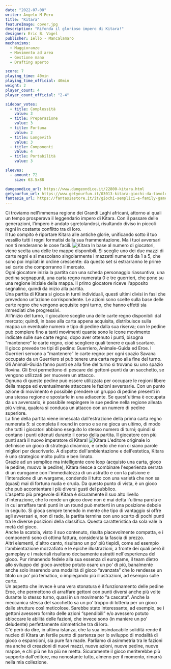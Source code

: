 ```yaml
---
date: "2022-07-08"
writer: Angelo M Pero
title: "Kitara"
featureImage: cover.jpg
description: "Rifonda il glorioso impero di Kitara!"
designer: Eric B. Vogel
publisher: Iello - Mancalamaro
mechanisms:
  - Maggioranze
  - Movimento ad area
  - Gestione mano
  - Drafting aperto

score: 7
playing_time: 40min
playing_time_official: 40min
weight: 2
player_count: 4
player_count_official: "2-4"

sidebar_votes:
  - title: Complessità
    value: 3
  - title: Preparazione
    value: 3
  - title: Fortuna
    value: 2
  - title: Longevità
    value: 3
  - title: Componenti
    value: 4
  - title: Portabilità
    value: 3

sleeves:
  - amount: 72
    size: 63.5x88

dungeondice_url: https://www.dungeondice.it/22800-kitara.html
getyourfun_url: https://www.getyourfun.it/03013-kitara-giochi-da-tavolo-di-guerra.html
fantasia_url: https://fantasiastore.it/it/giochi-semplici-e-family-games/11599-kitara.html
---
```


<Setting>
  Ci troviamo nell'immensa regione dei Grandi Laghi africani, attorno ai quali
  un tempo prosperava il leggendario impero di Kitara. Con il passare delle
  generazioni, l'impero è andato sgretolandosi, risultando diviso in piccoli
  regni in costante conflitto tra di loro.
  <br />
  Il tuo compito è riportare Kitara alle antiche glorie, unificando sotto il tuo
  vessillo tutti i regni formatisi dalla sua frammentazione. Ma i tuoi avversari
  non ti renderanno le cose facili.
</Setting>

<img src="./game1.jpg" alt="Kitara" />

<Rules>
  In base al numero di giocatori, viene scelta una delle tre mappe disponibili.
  Si sceglie uno dei due mazzi di carte regni e si mescolano singolarmente i
  mazzetti numerati da 1 a 5, che sono poi impilati in ordine crescente: da
  questo set si estrarranno le prime sei carte che comporranno il mercato.
  <br />
  Ogni giocatore inizia la partita con una scheda personaggio riassuntiva, una
  pedina segnapunti, una carta regno numerata 0 e tre guerrieri, che pone su una
  regione iniziale della mappa. Il primo giocatore riceve l'apposito segnalino,
  quindi dà inizio alla partita.
  <br />
  Una partita di Kitara si gioca in turni individuali, questi ultimi divisi in
  fasi che prevedono un'azione corrispondente. Le azioni sono scelte sulla base
  delle carte regno che vengono acquisite ogni turno, che hanno effetti sia
  immediati che progressivi.
  <br />
  All'inizio del turno, il giocatore sceglie una delle carte regno disponibili
  dal mercato; quindi, in base alla carta appena acquisita, distribuisce sulla
  mappa un eventuale numero e tipo di pedine dalla sua riserva; con le pedine
  può compiere fino a tanti movimenti quante sono le icone movimento indicate
  sulle sue carte regno; dopo aver ottenuto i punti, bisogna “mantenere” le
  carte regno, cioè scegliere quali tenere e quali scartare.
  <br />
  Il gioco prevede tre tipi di pedine: Guerriero, Animale-Guida ed Eroe. I
  Guerrieri servono a “mantenere” le carte regno: per ogni spazio Savana
  occupato da un Guerriero si può tenere una carta regno alla fine del turno.
  Gli Animali-Guida fanno punti se alla fine del turno si trovano su uno spazio
  Rovina. Gli Eroi permettono di pescare dei gettoni-punti da un sacchetto, se
  vengono utilizzati per muovere un attacco.
  <br />
  Ognuna di queste pedine può essere utilizzata per occupare le regioni libere
  della mappa ed eventualmente attaccare le fazioni avversarie. Con un punto
  azione di movimento è possibile prendere un gruppo di pedine presenti in una
  stessa regione e spostarle in una adiacente. Se quest'ultima è occupata da un
  avversario, è possibile respingere le sue pedine nella regione alleata più
  vicina, qualora si conduca un attacco con un numero di pedine superiore.
  <br />
  La fine della partita viene innescata dall'estrazione della prima carta regno
  numerata 5: si completa il round in corso e se ne gioca un ultimo, di modo che
  tutti i giocatori abbiano eseguito lo stesso numero di turni; quindi si
  contano i punti ottenuti durante il corso della partita. Il giocatore con più
  punti sarà il nuovo imperatore di Kitara!
</Rules>

<img src="./game2.jpg" alt="Kitara" />

<Feedback>
  L'editore originale lo definisce un gioco di strategia dinamico, e credo che
  non ci siano parole migliori per descriverlo. A dispetto dell'ambientazione e
  dell'estetica, Kitara è uno strategico molto pulito e ben limato.
  <br />
  Grazie ad un semplice ma intelligente core loop (acquisto una carta, gioco le
  pedine, muovo le pedine), Kitara riesce a combinare l'esperienza serrata di un
  eurogame con l'immediatezza di un astratto e con la pulsione e l'interazione
  di un wargame, condendo il tutto con una varietà che non sa (quasi) mai di
  fortuna nuda e cruda. Da questo punto di vista, è un gioco che può
  accontentare i più diversi gusti del pubblico.
  <br />
  L'aspetto più pregevole di Kitara è sicuramente il suo alto livello
  d'interazione, che lo rende un gioco dove non è mai detta l'ultima parola e in
  cui arraffare tanti punti in un round può metterti in una posizione debole in
  seguito. Si gioca sempre tenendo in mente che tipo di vantaggio si offre agli
  avversari e, non di rado, la partita termina con uno scarto di pochi punti tra
  le diverse posizioni della classifica. Questa caratteristica da sola vale la
  metà del gioco.
  <br />
  Anche la scatola, visto il suo contenuto, risulta piacevolmente compatta, e i
  componenti sono di ottima fattura, considerata la fascia di prezzo.
  <br />
  Altri elementi, d'altro canto, risultano un po' più tiepidi, come ad esempio
  l'ambientazione mozzafiato e le epiche illustrazioni, a fronte dei quali però
  il gameplay e i materiali risultano decisamente astratti nell'esperienza del
  gioco. Pur rimanendo fedele alla sua essenza di eurogame, il team dietro allo
  sviluppo del gioco avrebbe potuto osare un po' di più, banalmente anche solo
  inserendo una modalità di gioco “avanzata” che lo rendesse un titolo un po'
  più tematico, o impiegando più illustrazioni, ad esempio sulle carte.
  <br />
  Un aspetto che invece è una vera stonatura è il funzionamento delle pedine
  Eroe, che permettono di arraffare gettoni con punti diversi anche più volte
  durante lo stesso turno, quasi in un movimento “a cascata”. Anche la meccanica
  stessa del sacchetto sa un po' troppo di lotteria per un gioco dalle strutture
  così meticolose. Sarebbe stato interessante, ad esempio, se i gettoni avessero
  fornito delle azioni “spendibili” e/o avessero potuto sbloccare le abilità
  delle fazioni, che invece sono (in maniere un po' deludente) perfettamente
  simmetriche tra di loro.
  <br />
  C'è però da dire, in ultima istanza, che la sua insindacabile solidità rende
  il nucleo di Kitara un fertile punto di partenza per lo sviluppo di modalità
  di gioco o espansioni, sia pure fan made. Parliamo di asimmetria tra le
  fazioni ma anche di creazioni di nuovi mazzi, nuove azioni, nuove pedine,
  nuove mappe, e chi più ne ha più ne metta. Sicuramente il gioco meriterebbe
  più supporto dall'editore, ma nonostante tutto, almeno per il momento, rimarrà
  nella mia collezione.
</Feedback>

<Instagram id="Cfv5i-6DjWV" />
